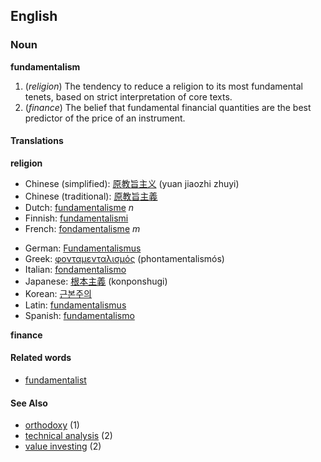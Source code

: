 ==English==
===Noun===
'''fundamentalism'''

# (''religion'') The tendency to reduce a religion to its most fundamental tenets, based on strict interpretation of core texts.
# (''finance'') The belief that fundamental financial quantities are the best predictor of the price of an instrument.

====Translations====
'''religion'''
{{top}}
*Chinese (simplified): [[原教旨主义]] (yuan jiaozhi zhuyi)
*Chinese (traditional): [[原教旨主義]]
*Dutch: [[fundamentalisme]] ''n''
*Finnish: [[fundamentalismi]]
*French: [[fondamentalisme]] ''m''
{{mid}}
*German: [[Fundamentalismus]]
*Greek: [[φονταμενταλισμός]] (phontamentalismós)
*Italian: [[fondamentalismo]]
*Japanese: [[根本主義]] (konponshugi)
*Korean: [[근본주의]]
*Latin: [[fundamentalismus]]
*Spanish: [[fundamentalismo]]
{{bottom}}

'''finance'''
{{top}}
{{mid}}
{{bottom}}

====Related words====
*[[fundamentalist]]

====See Also====
* [[orthodoxy]] (1)
* [[technical analysis]] (2)
* [[value investing]] (2)